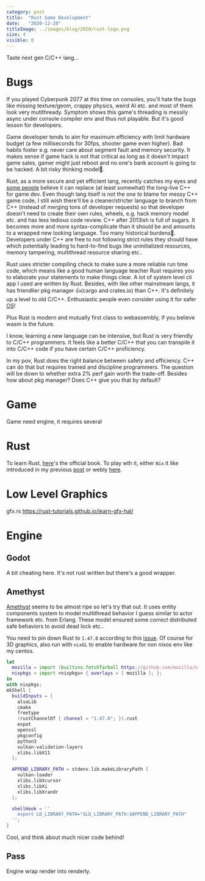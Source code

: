```yaml
---
category: post
title:  "Rust Game Development"
date:   "2020-12-20"
titleImage: ../images/blog/2020/rust-logo.png
size: 4
visible: 0
---
```


Taste next gen C/C++ lang...

# Bugs
If you played Cyberpunk 2077 at this time on consoles, you'll hate the bugs like missing texture/geom, crappy physics, weird AI etc. and most of them look very mutithready. Symptom shows this game's threading is messily async under console compiler env and thus not playable. But it's good lesson for developers.

Game developer tends to aim for maximum efficiency with limit hardware budget (a few milliseconds for 30fps, shooter game even higher). Bad habits foster e.g. never care about segment fault and memory security. It makes sense if game hack is not that critical as long as it doesn't impact game sales, gamer might just reboot and no one's bank account is going to be hacked. A bit risky thinking model🤔.

Rust, as a more secure and yet efficient lang, recently catches my eyes and [some people](https://hub.packtpub.com/rust-as-a-game-programming-language-is-it-any-good/) believe it can replace (at least somewhat) the long-live C++ for game dev. Even though lang itself is not the one to blame for messy C++ game code, I still wish there'll be a cleaner/stricter language to branch from C++ (instead of merging tons of developer requests) so that developer doesn't need to create their own rules, wheels, e.g. hack memory model etc. and has less tedious code review. C++ after 2013ish is full of sugars. It becomes more and more syntax-complicate than it should be and amounts to a wrapped new looking language. Too many historical burdens🙁. Developers under C++ are free to not following strict rules they should have which potentially leading to hard-to-find bugs like uninitialized resources, memory tampering, multithread resource sharing etc..

Rust uses stricter compiling check to make sure a more reliable run time code, which means like a good human language teacher Rust requires you to elaborate your statements to make things clear. A lot of system level cli app I used are written by Rust. Besides, with like other mainstream langs, it has friendlier pkg manager 👍(cargo and crates.io) than C++. It's definitely up a level to old C/C++. Enthusiastic people even consider using it for safer [OS](https://doc.redox-os.org/book/ch01-02-what-is-redox.html)!

Plus Rust is modern and mutually first class to webassembly, if you believe wasm is the future.

I know, learning a new language can be intensive, but Rust is very friendly to C/C++ programmers. It feels like a better C/C++ that you can transpile it into C/C++ code if you have certain C/C++ proficiency.

In my pov, Rust does the right balance between safety and efficiency. C++ can do that but requires trained and discipline programmers. The question will be down to whether extra 2% perf gain worth the trade-off. Besides how about pkg manager? Does C++ give you that by default?

# Game
Game need engine, it requires several 


# Rust
To learn Rust, [here](https://doc.rust-lang.org/book/)'s the official book. To play wth it, either `Nix` it like introduced in my previous [post](./2020-12-10-nix-power-2) or webly [here](https://play.rust-lang.org/).

# Low Level Graphics
gfx.rs 
https://rust-tutorials.github.io/learn-gfx-hal/

# Engine

## Godot
A bit cheating here. It's not rust written but there's a good wrapper.

## Amethyst
[Amethyst](https://www.amethyst.rs/) seems to be almost ripe so let's try that out. It uses entity components system to model multithread behavior I guess similar to actor framework etc. from Erlang. These model ensured some *correct* distributed safe behaviors to avoid dead lock etc.. 

You need to pin down Rust to `1.47.0` according to this [issue](https://github.com/amethyst/amethyst/issues/2524). Of course for 3D graphics, also run with `nixGL` to enable hardware for non nixos env like my centos.

```nix
let
  mozilla = import (builtins.fetchTarball https://github.com/mozilla/nixpkgs-mozilla/archive/master.tar.gz);
  nixpkgs = import <nixpkgs> { overlays = [ mozilla ]; };
in
with nixpkgs;
mkShell {
  buildInputs = [
    alsaLib
    cmake
    freetype
    (rustChannelOf { channel = "1.47.0"; }).rust
    expat
    openssl
    pkgconfig
    python3
    vulkan-validation-layers
    xlibs.libX11
  ];

  APPEND_LIBRARY_PATH = stdenv.lib.makeLibraryPath [
    vulkan-loader
    xlibs.libXcursor
    xlibs.libXi
    xlibs.libXrandr
  ];

  shellHook = ''
    export LD_LIBRARY_PATH="$LD_LIBRARY_PATH:$APPEND_LIBRARY_PATH"
  '';
}
```

Cool, and think about much nicer code behind!

## Pass
Engine wrap render into renderly.
